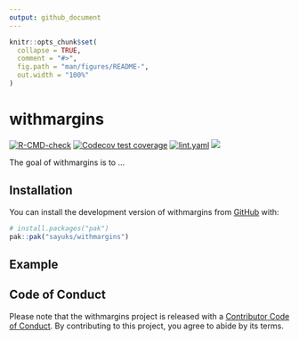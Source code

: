 ```yaml
---
output: github_document
---
```


<!-- README.md is generated from README.Rmd. Please edit that file -->

```r
knitr::opts_chunk$set(
  collapse = TRUE,
  comment = "#>",
  fig.path = "man/figures/README-",
  out.width = "100%"
)
```

# withmargins

<!-- badges: start -->
<!-- <a href = "https://cran.r-project.org/web/packages/withmargins/index.html" target = "_blank"><img src="https://www.r-pkg.org/badges/version/withmargins"></a> -->
[![R-CMD-check](https://github.com/sayuks/withmargins/actions/workflows/R-CMD-check.yaml/badge.svg)](https://github.com/sayuks/withmargins/actions/workflows/R-CMD-check.yaml)
[![Codecov test coverage](https://codecov.io/gh/sayuks/withmargins/graph/badge.svg)](https://app.codecov.io/gh/sayuks/withmargins)
[![lint.yaml](https://github.com/sayuks/withmargins/actions/workflows/lint.yaml/badge.svg)](https://github.com/sayuks/withmargins/actions/workflows/lint.yaml)
<a href = "https://sayuks.github.io/withmargins/" target = "_blank"><img src="https://cranlogs.r-pkg.org/badges/withmargins"></a>
<!-- badges: end -->

The goal of withmargins is to ...

## Installation

You can install the development version of withmargins from [GitHub](https://github.com/) with:

``` r
# install.packages("pak")
pak::pak("sayuks/withmargins")
```

## Example


## Code of Conduct

Please note that the withmargins project is released with a [Contributor Code of Conduct](https://contributor-covenant.org/version/2/1/CODE_OF_CONDUCT.html). By contributing to this project, you agree to abide by its terms.
